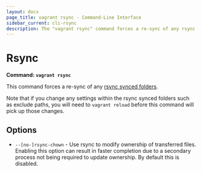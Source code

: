 ```yaml
---
layout: docs
page_title: vagrant rsync - Command-Line Interface
sidebar_current: cli-rsync
description: The "vagrant rsync" command forces a re-sync of any rsync synced folders.
---
```


# Rsync

**Command: `vagrant rsync`**

This command forces a re-sync of any
[rsync synced folders](/docs/synced-folders/rsync).

Note that if you change any settings within the rsync synced folders such
as exclude paths, you will need to `vagrant reload` before this command will
pick up those changes.

## Options

- `--[no-]rsync-chown` - Use rsync to modify ownership of transferred files. Enabling
  this option can result in faster completion due to a secondary process not being
  required to update ownership. By default this is disabled.
